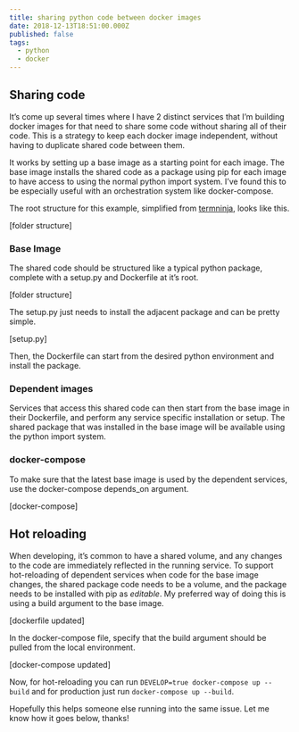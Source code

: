 ```yaml
---
title: sharing python code between docker images
date: 2018-12-13T18:51:00.000Z
published: false
tags:
  - python
  - docker
---
```


## Sharing code

It’s come up several times where I have 2 distinct services that I’m building docker images for that need to share some code without sharing all of their code. This is a strategy to keep each docker image independent, without having to duplicate shared code between them.

It works by setting up a base image as a starting point for each image. The base image installs the shared code as a package using pip for each image to have access to using the normal python import system. I’ve found this to be especially useful with an orchestration system like docker-compose.

The root structure for this example, simplified from [termninja](https://www.term.ninja), looks like this.

[folder structure]

### Base Image

The shared code should be structured like a typical python package, complete with a setup.py and Dockerfile at it’s root.

[folder structure]

The setup.py just needs to install the adjacent package and can be pretty simple.

[setup.py]

Then, the Dockerfile can start from the desired python environment and install the package.

### Dependent images

Services that access this shared code can then start from the base image in their Dockerfile, and perform any service specific installation or setup. The shared package that was installed in the base image will be available using the python import system.

### docker-compose

To make sure that the latest base image is used by the dependent services, use the docker-compose depends_on argument.

[docker-compose]

## Hot reloading

When developing, it’s common to have a shared volume, and any changes to the code are immediately reflected in the running service. To support hot-reloading of dependent services when code for the base image changes, the shared package code needs to be a volume, and the package needs to be installed with pip as _editable_. My preferred way of doing this is using a build argument to the base image.

[dockerfile updated]

In the docker-compose file, specify that the build argument should be pulled from the local environment.

[docker-compose updated]

Now, for hot-reloading you can run `DEVELOP=true docker-compose up --build` and for production just run `docker-compose up --build`.

Hopefully this helps someone else running into the same issue. Let me know how it goes below, thanks!
